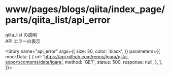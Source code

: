 
<Meta
  title="www/pages/blogs/qiita/index_page/parts/qiita_list/api_error"
  component={QiitaList}
  decorators={[withMock]}
/>

# www/pages/blogs/qiita/index_page/parts/qiita_list/api_error

qiita_list の説明  
API エラーの表示

<Story
  name="api_error"
  args={{
    size: 20,
    color: 'black',
  }}
  parameters={{
    mockData: [
      {
        url: 'https://api.github.com/repos/igara/qiita-export/contents/data/igara',
        method: 'GET',
        status: 500,
        response: null,
      },
    ],
  }}></Story>

<Source>
  <QiitaList />
</Source>

<Props story="api_error" />
